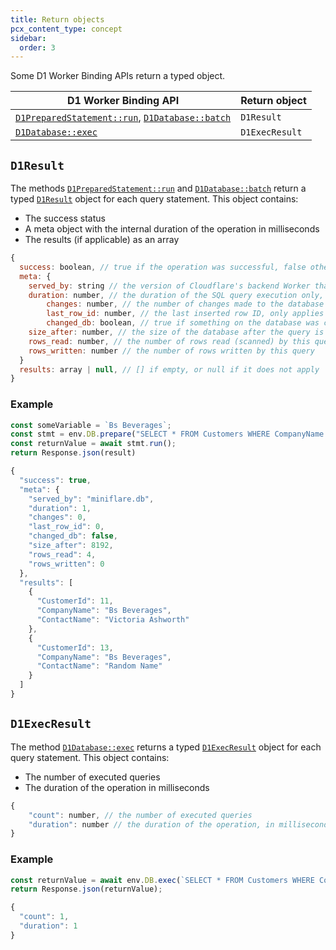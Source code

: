 ```yaml
---
title: Return objects
pcx_content_type: concept
sidebar:
  order: 3
---
```


Some D1 Worker Binding APIs return a typed object.

| D1 Worker Binding API                                                                                                          | Return object |
| ------------------------------------------------------------------------------------------------------------------------------ | ------------- |
| [`D1PreparedStatement::run`](/d1/worker-api/prepared-statements/#run), [`D1Database::batch`](/d1/worker-api/d1-database/#batch)| `D1Result`    |
| [`D1Database::exec`](/d1/worker-api/d1-database/#exec)                                                                         | `D1ExecResult`|

## `D1Result`

The methods [`D1PreparedStatement::run`](/d1/worker-api/prepared-statements/#run) and [`D1Database::batch`](/d1/worker-api/d1-database/#batch) return a typed [`D1Result`](#d1result) object for each query statement. This object contains:

- The success status
- A meta object with the internal duration of the operation in milliseconds
- The results (if applicable) as an array

```js
{
  success: boolean, // true if the operation was successful, false otherwise
  meta: {
    served_by: string // the version of Cloudflare's backend Worker that returned the result
    duration: number, // the duration of the SQL query execution only, in milliseconds
		changes: number, // the number of changes made to the database
		last_row_id: number, // the last inserted row ID, only applies when the table is defined without the `WITHOUT ROWID` option
		changed_db: boolean, // true if something on the database was changed
    size_after: number, // the size of the database after the query is successfully applied
    rows_read: number, // the number of rows read (scanned) by this query
    rows_written: number // the number of rows written by this query
  }
  results: array | null, // [] if empty, or null if it does not apply
}
```

### Example

```js
const someVariable = `Bs Beverages`;
const stmt = env.DB.prepare("SELECT * FROM Customers WHERE CompanyName = ?").bind(someVariable);
const returnValue = await stmt.run();
return Response.json(result)
```
```js
{
  "success": true,
  "meta": {
    "served_by": "miniflare.db",
    "duration": 1,
    "changes": 0,
    "last_row_id": 0,
    "changed_db": false,
    "size_after": 8192,
    "rows_read": 4,
    "rows_written": 0
  },
  "results": [
    {
      "CustomerId": 11,
      "CompanyName": "Bs Beverages",
      "ContactName": "Victoria Ashworth"
    },
    {
      "CustomerId": 13,
      "CompanyName": "Bs Beverages",
      "ContactName": "Random Name"
    }
  ]
}
```

## `D1ExecResult`

The method [`D1Database::exec`](/d1/worker-api/d1-database/#exec) returns a typed [`D1ExecResult`](#d1execresult) object for each query statement. This object contains:

- The number of executed queries
- The duration of the operation in milliseconds

```js
{
	"count": number, // the number of executed queries
	"duration": number // the duration of the operation, in milliseconds
}
```

### Example

```js
const returnValue = await env.DB.exec(`SELECT * FROM Customers WHERE CompanyName = "Bs Beverages"`);
return Response.json(returnValue);
```
```js output
{
  "count": 1,
  "duration": 1
}
```